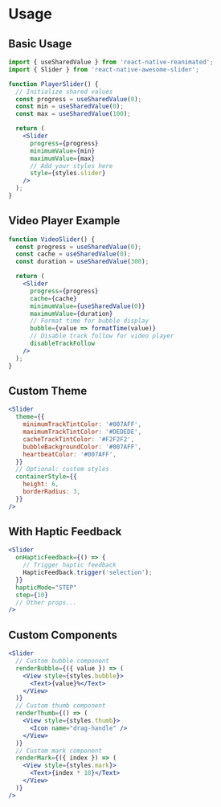 # Usage

## Basic Usage

```jsx
import { useSharedValue } from 'react-native-reanimated';
import { Slider } from 'react-native-awesome-slider';

function PlayerSlider() {
  // Initialize shared values
  const progress = useSharedValue(0);
  const min = useSharedValue(0);
  const max = useSharedValue(100);

  return (
    <Slider
      progress={progress}
      minimumValue={min}
      maximumValue={max}
      // Add your styles here
      style={styles.slider}
    />
  );
}
```

## Video Player Example

```jsx
function VideoSlider() {
  const progress = useSharedValue(0);
  const cache = useSharedValue(0);
  const duration = useSharedValue(300);

  return (
    <Slider
      progress={progress}
      cache={cache}
      minimumValue={useSharedValue(0)}
      maximumValue={duration}
      // Format time for bubble display
      bubble={value => formatTime(value)}
      // Disable track follow for video player
      disableTrackFollow
    />
  );
}
```

## Custom Theme

```jsx
<Slider
  theme={{
    minimumTrackTintColor: '#007AFF',
    maximumTrackTintColor: '#DEDEDE',
    cacheTrackTintColor: '#F2F2F2',
    bubbleBackgroundColor: '#007AFF',
    heartbeatColor: '#007AFF',
  }}
  // Optional: custom styles
  containerStyle={{
    height: 6,
    borderRadius: 3,
  }}
/>
```

## With Haptic Feedback

```jsx
<Slider
  onHapticFeedback={() => {
    // Trigger haptic feedback
    HapticFeedback.trigger('selection');
  }}
  hapticMode="STEP"
  step={10}
  // Other props...
/>
```

## Custom Components

```jsx
<Slider
  // Custom bubble component
  renderBubble={({ value }) => (
    <View style={styles.bubble}>
      <Text>{value}%</Text>
    </View>
  )}
  // Custom thumb component
  renderThumb={() => (
    <View style={styles.thumb}>
      <Icon name="drag-handle" />
    </View>
  )}
  // Custom mark component
  renderMark={({ index }) => (
    <View style={styles.mark}>
      <Text>{index * 10}</Text>
    </View>
  )}
/>
``` 